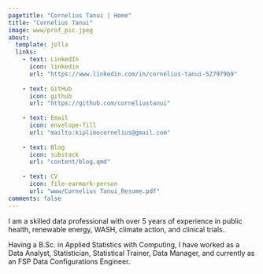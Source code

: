 ```yaml
---
pagetitle: "Cornelius Tanui | Home"
title: "Cornelius Tanui"
image: www/prof_pic.jpeg
about:
  template: jolla
  links:
    - text: LinkedIn
      icon: linkedin
      url: "https://www.linkedin.com/in/cornelius-tanui-527979b9"
      
    - text: GitHub
      icon: github
      url: "https://github.com/corneliustanui"
      
    - text: Email
      icon: envelope-fill
      url: "mailto:kiplimocornelius@gmail.com"
      
    - text: Blog
      icon: substack
      url: "content/blog.qmd"
      
    - text: CV
      icon: file-earmark-person
      url: "www/Cornelius Tanui_Resume.pdf"
comments: false 
---
```


I am a skilled data professional with over 5 years of experience in public health, renewable energy, WASH, climate action, and clinical trials.

Having a B.Sc. in Applied Statistics with Computing, I have worked as a Data Analyst, Statistician, Statistical Trainer, Data Manager, and currently as an FSP Data Configurations Engineer.
